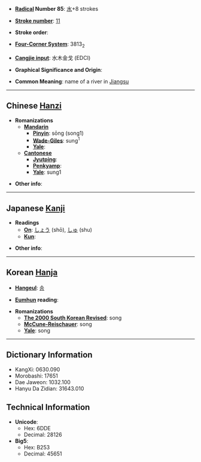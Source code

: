 * '''[[Wiktionary:Chinese radical index| Radical]] Number 85''': [[Wiktionary:Chinese radical index 水|水]]+8 strokes

* '''[[Wiktionary:Chinese total strokes index|Stroke number]]''': [[Wiktionary:Chinese total strokes index 11|11]]

* '''Stroke order''': 

* '''[[Wiktionary:Chinese four corner index|Four-Corner System]]''': 3813<sub>2</sub>

* '''[[Wiktionary:Chinese Cangjie index|Cangjie input]]''': 水木金戈 (EDCI)

* '''Graphical Significance and Origin''': 

* '''Common Meaning''': name of a river in [[Jiangsu]]

----

== Chinese [[Hanzi]] ==

* '''Romanizations'''
** '''[[Mandarin]]'''
*** '''[[Pinyin]]''': sōng (song1)
*** '''[[Wade-Giles]]''': sung<sup>1</sup>
*** '''[[Yale]]''': 
** '''[[Cantonese]]'''
*** '''[[Jyutping]]''':
*** '''[[Penkyamp]]''': 
*** '''[[Yale]]''': sung1

* '''Other info''': 

----

== Japanese [[Kanji]] ==

* '''Readings'''
** '''[[On]]''': [[しょう]] (shō), [[しゅ]] (shu)
** '''[[Kun]]''': 

* '''Other info''':  

----

== Korean [[Hanja]] ==

* '''[[Hangeul]]''': [[송]]

* '''[[Eumhun]] reading''': 

* '''Romanizations'''
** '''[[The 2000 South Korean Revised Romanization|The 2000 South Korean Revised]]''': song
** '''[[McCune-Reischauer]]''': song
** '''[[Yale]]''': song

----

== Dictionary Information ==

* KangXi: 0630.090
* Morobashi: 17651
* Dae Jaweon: 1032.100
* Hanyu Da Zidian: 31643.010

== Technical Information ==

* '''Unicode''':
** Hex: 6DDE
** Decimal: 28126
* '''Big5''':
** Hex: B253
** Decimal: 45651